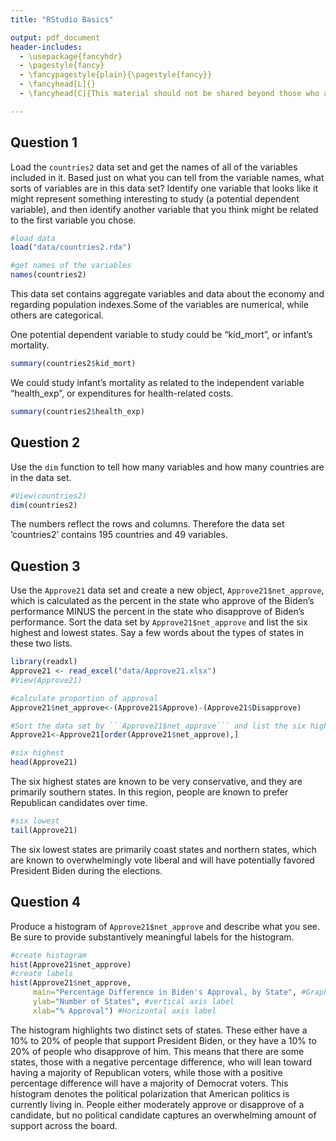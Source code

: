 ```yaml
---
title: "RStudio Basics"

output: pdf_document
header-includes:
  - \usepackage{fancyhdr}
  - \pagestyle{fancy}
  - \fancypagestyle{plain}{\pagestyle{fancy}}
  - \fancyhead[L]{}
  - \fancyhead[C]{This material should not be shared beyond those who are enrolled in this class}

---
```


## Question 1

Load the ```countries2``` data set and get the names of all of the variables included in it. Based just on what you can tell from the variable names, what sorts of variables are in this data set? Identify one variable that looks like it might represent something interesting to study (a potential dependent variable), and then identify another variable that you think might be related to the first variable you chose.

```r
#load data
load("data/countries2.rda")

#get names of the variables
names(countries2)
```

This data set contains aggregate variables and data about the economy and regarding population indexes.Some of the variables are numerical, while others are categorical.

One potential dependent variable to study could be "kid_mort", or infant's mortality.

```r
summary(countries2$kid_mort)
```

We could study infant's mortality as related to the independent variable "health_exp", or expenditures for health-related costs.

```r
summary(countries2$health_exp)
```

## Question 2

Use the ```dim``` function to tell how many variables and how many countries are in the data set.

```r
#View(countries2)
dim(countries2)
```

The numbers reflect the rows and columns. Therefore the data set 'countries2' contains 195 countries and 49 variables.

## Question 3

Use the ```Approve21``` data set and create a new object, ```Approve21$net_approve```, which is calculated as the percent in the state who approve of the Biden’s performance MINUS the percent in the state who disapprove of Biden’s performance. Sort the data set by ```Approve21$net_approve``` and list the six highest and lowest states. Say a few words about the types of states in these two lists.

```r
library(readxl)
Approve21 <- read_excel("data/Approve21.xlsx") 
#View(Approve21)

#calculate proportion of approval
Approve21$net_approve<-(Approve21$Approve)-(Approve21$Disapprove)

#Sort the data set by ```Approve21$net_approve``` and list the six highest and lowest states.
Approve21<-Approve21[order(Approve21$net_approve),]

#six highest
head(Approve21)
```

The six highest states are known to be very conservative, and they are primarily southern states. In this region, people are known to prefer Republican candidates over time.

```r
#six lowest
tail(Approve21)
```

The six lowest states are primarily coast states and northern states, which are known to overwhelmingly vote liberal and will have potentially favored President Biden during the elections.

## Question 4

Produce a histogram of ```Approve21$net_approve``` and describe what you see. Be sure to provide substantively meaningful labels for the histogram.

```r
#create histogram
hist(Approve21$net_approve)
#create labels
hist(Approve21$net_approve,
     main="Percentage Difference in Biden's Approval, by State", #Graph title 
     ylab="Number of States", #vertical axis label
     xlab="% Approval") #Horizontal axis label
```

The histogram highlights two distinct sets of states. These either have a 10% to 20% of people that support President Biden, or they have a 10% to 20% of people who disapprove of him. This means that there are some states, those with a negative percentage difference, who will lean toward having a majority of Republican voters, while those with a positive percentage difference will have a majority of Democrat voters. This histogram denotes the political polarization that American politics is currently living in. People either moderately approve or disapprove of a candidate, but no political candidate captures an overwhelming amount of support across the board.